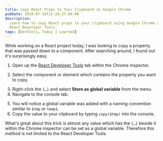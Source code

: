 ```yaml
---
title: Copy React Props to Your Clipboard in Google Chrome
pubDate: 2018-07-14T12:26:27-04:00
description:
  Learn how to copy React props to your clipboard using Google Chrome and the
  React Developer Tools.
tags: [DevTools, Today I Learned]
---
```



While working on a React project today, I was looking to copy a property that
was passed down to a component. After searching around, I found out it's
surprisingly easy.

1. Open up the
   [React Developer Tools](https://chrome.google.com/webstore/detail/react-developer-tools/fmkadmapgofadopljbjfkapdkoienihi?hl=en)
   tab within the Chrome inspector.
   <Figure
     src="/blog/step1.png"
     alt="Step one, selecting the React tab within the Google Chrome developer tools"
   />
1. Select the component or element which contains the property you want to copy.
   <Figure
     src="/blog/step23.png"
     alt="Step two and three, selecting a component and then right clicking specific indicator"
   />
1. Right-click the `{…}` and select **Store as global variable** from the menu.
1. Navigate to the console tab.
   <Figure
     src="/blog/step45.png"
     alt="Step four and five, navigating to the console tab and then taking notice of a new variable."
   />
1. You will notice a global variable was added with a naming convention similar
   to `$tmp` or `temp1`.
1. Copy the value to your clipboard by typing `copy($tmp)` into the console.
   <Figure
     src="/blog/step6.png"
     alt="Step 6, copying the value to your clipboard"
   />

What's great about this trick is almost any value which has the `{…}` beside it
within the Chrome inspector can be set as a global variable. Therefore this
method is not limited to the React Developer Tools.

